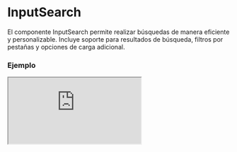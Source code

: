 # InputSearch

El componente InputSearch permite realizar búsquedas de manera eficiente y personalizable. Incluye soporte para resultados de búsqueda, filtros por pestañas y opciones de carga adicional.


### Ejemplo

<Iframe
  minHeightIframe="30dvh"
  src="https://fenextjs-component-storybook.vercel.app/iframe.html?args=&id=input-inputsearch--index&viewMode=story"
/>

### Importacion

Para importar el componente InputSearch, se puede hacer desde fenextjs

```tsx copy
import { InputSearch } from "fenextjs";
```

### Parametros

| Parametro                    | Tipo                                                                                             | Requerido | Default                                 | Descripcion                                                                                |
| ---------------------------- | ------------------------------------------------------------------------------------------------ | --------- | --------------------------------------- | ------------------------------------------------------------------------------------------ |
| classNameSearch              | string                                                                                           | no        | ''                                      | Clase CSS para personalizar el contenedor del campo de búsqueda.                           |
| classNameSearchBg            | string                                                                                           | no        | ''                                      | Clase CSS para el fondo del campo de búsqueda.                                             |
| classNameSearchContentResult | string                                                                                           | no        | ''                                      | Clase CSS para el contenedor de resultados de búsqueda.                                    |
| classNameSearchResult        | string                                                                                           | no        | ''                                      | Clase CSS para los elementos de resultado de búsqueda.                                     |
| placeholder                  | string                                                                                           | no        | 'Search'                                | Texto que se muestra cuando el campo de búsqueda está vacío.                               |
| icon                         | ReactNode                                                                                        | no        | \<SVGSearch /\>                         | Ícono que se muestra en el campo de búsqueda.                                              |
| iconClear                    | ReactNode                                                                                        | no        | \<Close /\>                             | Ícono que se muestra para limpiar la búsqueda.                                             |
| onSearch                     | (value: string, tabFilter?: InputSearchTabFilterProps[]) =\> Promise\<InputSearchResultProps[]\> | no        | undefined                               | Función que se llama al realizar una búsqueda, pasando el valor y los filtros de pestañas. |
| onEnterSearch                | (value: string) =\> void                                                                         | no        | undefined                               | Función que se ejecuta al presionar Enter en el campo de búsqueda.                         |
| onClearSearch                | () =\> void                                                                                      | no        | undefined                               | Función que se ejecuta al limpiar el campo de búsqueda.                                    |
| onClickSearch                | (result: InputSearchResultProps) =\> void                                                        | no        | undefined                               | Función que se ejecuta al hacer clic en un resultado de búsqueda.                          |
| useResult                    | boolean                                                                                          | no        | false                                   | Indica si se debe mostrar la lista de resultados de búsqueda.                              |
| useLoadMore                  | boolean                                                                                          | no        | true                                    | Indica si se debe permitir cargar más resultados.                                          |
| ButtonLoadMoreProps          | Omit\<ButtonProps, 'onClick'\>                                                                   | no        | \{ children: 'Load More' \}             | Propiedades para el botón de carga adicional.                                              |
| resultList                   | InputSearchResultProps[]                                                                         | no        | undefined                               | Lista de resultados de búsqueda que se muestran.                                           |
| resultEmpty                  | ReactNode                                                                                        | no        | \<Title tag='h4'\>Not Results\</Title\> | Contenido que se muestra cuando no hay resultados de búsqueda.                             |
| resultPreSearch              | ReactNode                                                                                        | no        | \<Title tag='h4'\>Search\</Title\>      | Contenido que se muestra antes de realizar una búsqueda.                                   |
| listTabFilter                | InputSearchTabFilterProps[]                                                                      | no        | []                                      | Lista de filtros por pestañas que se pueden aplicar a la búsqueda.                         |
| defaultTabFilterSelected     | InputSearchTabFilterProps[]                                                                      | no        | []                                      | Lista de filtros por pestañas seleccionados por defecto.                                   |
| onChangeTabFilterSelected    | (selected: InputSearchTabFilterProps[]) =\> void                                                 | no        | undefined                               | Función que se ejecuta al cambiar los filtros por pestañas seleccionados.                  |

### Storybook

Para ver el storybook del componente lo puede hacer con este [link](https://fenextjs-component-storybook.vercel.app/?path=/story/input-inputsearch--index)

### Usos

- Búsqueda básica

```tsx copy
<InputSearch onSearch={async (value) => await fetchResults(value)} />
```

- Búsqueda con carga de más resultados

```tsx copy
<InputSearch
  onSearch={async (value) => await fetchResults(value)}
  useLoadMore={true}
/>
```

- Búsqueda con filtros por pestañas

```tsx copy
<InputSearch
  onSearch={async (value) => await fetchResults(value)}
  useTabFilter={true}
  listTabFilter={[{ id: "tab1", text: "Tab 1" }]}
/>
```
